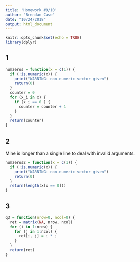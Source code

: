 ```yaml
---
title: 'Homework #9/10'
author: "Brendan Case"
date: "10/24/2018"
output: html_document
---
```


```r
knitr::opts_chunk$set(echo = TRUE)
library(dplyr)
```

## 1

```r
numzeros = function(x = c(1)) {
  if (!is.numeric(x)) {
    print("WARNING: non-numeric vector given")
    return(0)
  }
  counter = 0
  for (x_i in x) {
    if (x_i == 0 ) {
      counter = counter + 1
    }
  }
  return(counter)
}
```

## 2

Mine is longer than a single line to deal with invalid arguments.

```r
numzeros2 = function(x = c(1)) {
  if (!is.numeric(x)) {
    print("WARNING: non-numeric vector given")
    return(0)
  }
  return(length(x[x == 0]))
}
```

## 3

```r
q3 = function(nrow=0, ncol=0) {
  ret = matrix(NA, nrow, ncol)
  for (i in 1:nrow) {
    for (j in 1:ncol) {
      ret[i, j] = i * j
    }
  }
  return(ret)
}
```

<!--

## 3

```r
maxdiff = function(x = c(0)) {
  if (!is.numeric(x)) {
    print("WARNING: non-numeric vector given")
    return(0)
  }
  diffs = c()
  for (i in x) {
    for (j in x) {
      diffs = c(diffs, abs(i - j))
    }
  }
  return(max(diffs))
}
```

## 4

Modify the above function:

```r
maxdiff = function(x = c(0)) {
  if (!is.numeric(x)) {
    print("WARNING: non-numeric vector given")
    return(0)
  }
  xis = integer(0)
  xjs = integer(0)
  diffs = integer(0)
  is = integer(0)
  js = integer(0)
  for (i in 1:length(x)) {
    for (j in 1:length(x)) {
        xis = c(xis, x[i])
        xjs = c(xjs, x[j])
        diffs = c(diffs, abs(x[i] - x[j]))
        is = c(is, i)
        js = c(js, j)
    }
  }
  df = data.frame(xis=xis, xjs=xjs, diffs=diffs, is=is, js=js)
  first = df[df["diffs"] == max(df["diffs"]),][1,]
  return(list(c(first$xis, first$xjs),
              first$diff,
              c(first$is, first$js)))
}
maxdiff(c(-3, 0 ,1, 3))
```

## 5

```r
maxdiff2 = function(x = c(0)) {
  if (!is.numeric(x)) {
    print("WARNING: non-numeric vector given")
    return(0)
  }
  temp = 0
  for (i in x) {
    for (j in x) {
      if (temp < abs(i - j)) {
        temp = abs(i - j)
      }
    }
  }
  return(temp)
}
```

## 6

```r
matmut = function(A=matrix(), B=matrix()) {
  if (ncol(A) != nrow(B)) {
    print("WARNING: incorrect matrix dimensions")
    return(NULL)
  }
  n = nrow(A)
  p = ncol(B)
  ret = matrix(NA, nrow=n, ncol=p)
  for (i in 1:n) {
    for (j in 1:p) {
      ret[i,j] = sum(A[i,] * B[,j])
    }
  }
  return(ret)
}
-->